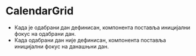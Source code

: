 

<!-- Examples -->

<Meta title="Components/CalendarGrid" component={CalendarGrid} decorators={[withKnobs]} />

# CalendarGrid

- Када је одабрани дан дефинисан, компонента поставља иницијални фокус на одабрани дан.
- Када одабрани дан није дефинисан, компонента поставља иницијални фокус на данашњни дан.

<Preview>
    <Story name="Preview">
        <CalendarGrid 
            month={number('month', 4)} 
            year={number('year', 2016)} 
            onSelect={action('onSelect')}
            selectedDay={number('selectedDay', 14)}
            selectedMonth={number('selectedMonth', 4)}
            selectedYear={number('selectedYear', 2016)}
        />
    </Story>
</Preview>